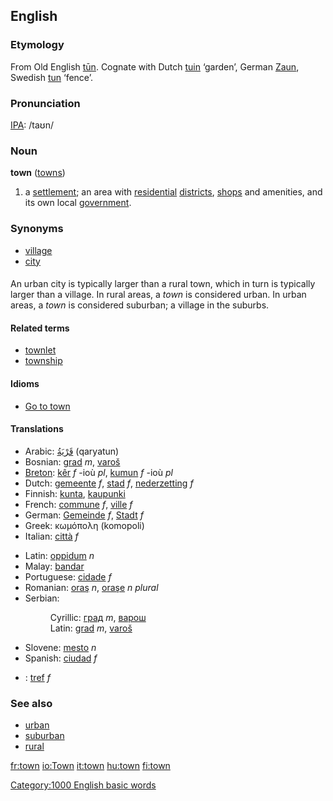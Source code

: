 ==English==

{{rank|show|terms|sort|435|town|dark|ye|common}}

===Etymology===
From Old English [[tun|tūn]].  Cognate with Dutch [[tuin]] ‘garden’, German [[Zaun]], Swedish [[tun]] ‘fence’.

===Pronunciation===
[[IPA]]: /taʊn/

===Noun===
'''town''' ([[towns]])
#a [[settlement]]; an area with [[residential]] [[district]]s, [[shop]]s and amenities, and its own local [[government]].

===Synonyms===
*[[village]]
*[[city]]

===={{usage}}====
An urban city is typically larger than a rural town, which in turn is typically larger than a village.  In rural areas, a ''town'' is considered urban.  In urban areas, a ''town'' is considered suburban; a village in the suburbs.

====Related terms====
*[[townlet]]
*[[township]]

====Idioms====
*[[Go to town]]

====Translations====
{{top}}
*Arabic: [[قَرْيَةُ]] (qaryatun)
*Bosnian: [[grad#Bosnian|grad]] ''m'', [[varoš]]
*[[Breton]]: [[kêr]] ''f'' -ioù ''pl'', [[kumun]] ''f'' -ioù ''pl''
*Dutch: [[gemeente]] ''f'', [[stad]] ''f'', [[nederzetting]] ''f''
*Finnish: [[kunta]], [[kaupunki]]
*French: [[commune]] ''f'', [[ville]] ''f''
*German: [[Gemeinde]] ''f'', [[Stadt]] ''f''
*Greek: κωμόπολη (komopoli)
*Italian: [[città]] ''f''
{{mid}}
*Latin: [[oppidum]] ''n''
*Malay: [[bandar]]
*Portuguese: [[cidade]] ''f''
*Romanian: [[oraş]] ''n'', [[oraşe]] ''n plural''
*Serbian:
*:Cyrillic: [[град#Serbian|град]] ''m'', [[варош]]
*:Latin: [[grad]] ''m'', [[varoš]]
*Slovene: [[mesto]] ''n''
*Spanish: [[ciudad]] ''f''
*{{cy}}: [[tref]] ''f''
{{bottom}}

===See also===
*[[urban]]
*[[suburban]]
*[[rural]]

[[Category:1000 English basic words]]

[[fr:town]]
[[io:Town]]
[[it:town]]
[[hu:town]]
[[fi:town]]